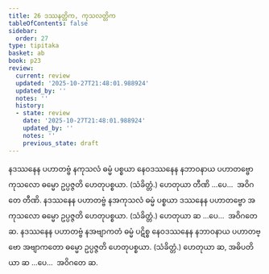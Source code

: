 ```yaml
---
title: 26 ဒဿနတ္တိက, ကုသလတ္တိက
tableOfContents: false
sidebar:
  order: 27
type: tipitaka
basket: ab
book: p23
review:
  current: review
  updated: '2025-10-27T21:48:01.988924'
  updated_by: ''
  notes: ''
  history:
  - state: review
    date: '2025-10-27T21:48:01.988924'
    updated_by: ''
    notes: ''
    previous_state: draft
---
```



<ReviewStatus review={frontmatter.review} showDetails={true} />

<HypothesisAnnotation frontmatter={frontmatter} />

<DynamicBreadcrumb />

<Division number="35" book="p23" e="ch" v="40" p="413">

<Paragraph number="112" book="p23">
နဒဿနေန ပဟာတဗ္ဗံ နကုသလံ ဓမ္မံ ပစ္စယာ နေဝဒဿနေန နဘာဝနာယ ပဟာတဗ္ဗော ကုသလော ဓမ္မော ဥပ္ပဇ္ဇတိ ဟေတုပစ္စယာ. (သံခိတ္တံ.) ဟေတုယာ တီဏိ …ပေ…  အဝိဂတေ တီဏိ.
</Paragraph>

<Paragraph number="113" book="p23">
နဒဿနေန ပဟာတဗ္ဗံ နအကုသလံ ဓမ္မံ ပစ္စယာ ဒဿနေန ပဟာတဗ္ဗော အကုသလော ဓမ္မော ဥပ္ပဇ္ဇတိ ဟေတုပစ္စယာ. (သံခိတ္တံ.) ဟေတုယာ ဆ …ပေ…  အဝိဂတေ ဆ.
</Paragraph>

<Paragraph number="114" book="p23">
နဒဿနေန ပဟာတဗ္ဗံ နအဗျာကတံ ဓမ္မံ ပဋိစ္စ နေဝဒဿနေန နဘာဝနာယ ပဟာတဗ္ဗော အဗျာကတော ဓမ္မော ဥပ္ပဇ္ဇတိ ဟေတုပစ္စယာ. (သံခိတ္တံ.) ဟေတုယာ ဆ, အဓိပတိယာ ဆ …ပေ…  အဝိဂတေ ဆ.
</Paragraph>
</Division>